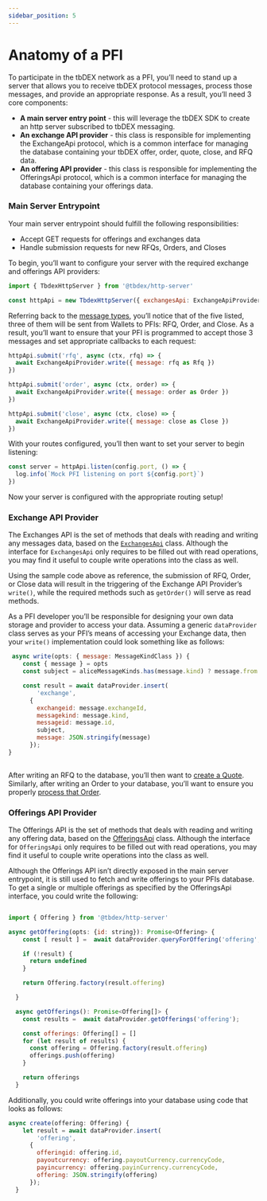 ```yaml
---
sidebar_position: 5
---
```


# Anatomy of a PFI

To participate in the tbDEX network as a PFI, you’ll need to stand up a server that allows you to receive tbDEX protocol messages, process those messages, and provide an appropriate response. As a result, you’ll need 3 core components: 




* **A main server entry point** - this will leverage the tbDEX SDK to create an http server subscribed to tbDEX messaging.
* **An exchange API provider** - this class is responsible for implementing the ExchangeApi protocol, which is a common interface for managing the database containing your tbDEX offer, order, quote, close, and RFQ data.
* **An offering API provider** - this class is responsible for implementing the OfferingsApi protocol, which is a common interface for managing the database containing your offerings data.


### Main Server Entrypoint

Your main server entrypoint should fulfill the following responsibilities:


* Accept GET requests for offerings and exchanges data
* Handle submission requests for new RFQs, Orders, and Closes

To begin, you’ll want to configure your server with the required exchange and offerings API providers:


```js
import { TbdexHttpServer } from '@tbdex/http-server'

const httpApi = new TbdexHttpServer({ exchangesApi: ExchangeApiProvider, offeringsApi: OfferingApiProvider })
```


Referring back to the [message types](docs/tbdex/pfi/message-types), you’ll notice that of the five listed, three of them will be sent from Wallets to PFIs: RFQ, Order, and Close. As a result, you’ll want to ensure that your PFI is programmed to accept those 3 messages and set appropriate callbacks to each request:


```js
httpApi.submit('rfq', async (ctx, rfq) => {
  await ExchangeApiProvider.write({ message: rfq as Rfq })
})

httpApi.submit('order', async (ctx, order) => {
  await ExchangeApiProvider.write({ message: order as Order })
})

httpApi.submit('close', async (ctx, close) => {
  await ExchangeApiProvider.write({ message: close as Close })
})
```


With your routes configured, you’ll then want to set your server to begin listening:


```js
const server = httpApi.listen(config.port, () => {
  log.info(`Mock PFI listening on port ${config.port}`)
})
```


Now your server is configured with the appropriate routing setup!


### Exchange API Provider

The Exchanges API is the set of methods that deals with reading and writing any messages data, based on the [`ExchangesApi`](docs/tbdex/api-reference/tbdex-js/http-server/interfaces/ExchangesApi) class. Although the interface for `ExchangesApi` only requires to be filled out with read operations, you may find it useful to couple write operations into the class as well. 

Using the sample code above as reference, the submission of RFQ, Order, or Close data will result in the triggering of the Exchange API Provider’s `write()`, while the required methods such as `getOrder()` will serve as read methods. 

As a PFI developer you’ll be responsible for designing your own data storage and provider to access your data. Assuming a generic `dataProvider` class serves as your PFI’s means of accessing your Exchange data, then your `write()` implementation could look something like as follows:


```js
 async write(opts: { message: MessageKindClass }) {
    const { message } = opts
    const subject = aliceMessageKinds.has(message.kind) ? message.from : message.to

    const result = await dataProvider.insert(
        'exchange',
      {
        exchangeid: message.exchangeId,
        messagekind: message.kind,
        messageid: message.id,
        subject,
        message: JSON.stringify(message)
      });
}
    
```


After writing an RFQ to the database, you’ll then want to [create a Quote](docs/tbdex/pfi/creating-quotes). Similarly, after writing an Order to your database, you’ll want to ensure you properly [process that Order](docs/tbdex/pfi/processing-orders).


### Offerings API Provider

The Offerings API is the set of methods that deals with reading and writing any offering data, based on the [OfferingsApi](docs/tbdex/api-reference/tbdex-js/http-server/interfaces/OfferingsApi) class. Although the interface for `OfferingsApi` only requires to be filled out with read operations, you may find it useful to couple write operations into the class as well. 

Although the Offerings API isn’t directly exposed in the main server entrypoint, it is still used to fetch and write offerings to your PFIs database. To get a single or multiple offerings as specified by the OfferingsApi interface, you could write the following:


```js

import { Offering } from '@tbdex/http-server'

async getOffering(opts: {id: string}): Promise<Offering> {
    const [ result ] =  await dataProvider.queryForOffering('offering', opts.id);

    if (!result) {
      return undefined
    }

    return Offering.factory(result.offering)

  }

  async getOfferings(): Promise<Offering[]> {
    const results =  await dataProvider.getOfferings('offering');

    const offerings: Offering[] = []
    for (let result of results) {
      const offering = Offering.factory(result.offering)
      offerings.push(offering)
    }

    return offerings
  }
```


Additionally, you could write offerings into your database using code that looks as follows:

```js
async create(offering: Offering) {
    let result = await dataProvider.insert(
        'offering',
      {
        offeringid: offering.id,
        payoutcurrency: offering.payoutCurrency.currencyCode,
        payincurrency: offering.payinCurrency.currencyCode,
        offering: JSON.stringify(offering)
      });
  }
```